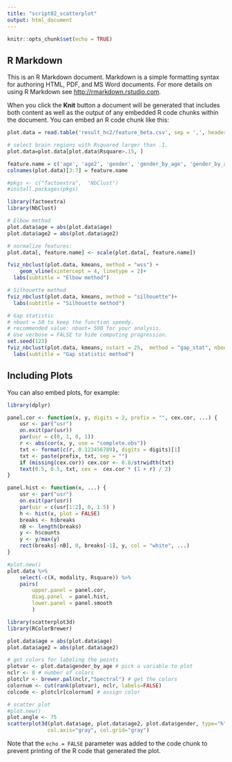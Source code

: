 ```yaml
---
title: "script02_scatterplot"
output: html_document
---
```


```r
knitr::opts_chunk$set(echo = TRUE)
```

## R Markdown

This is an R Markdown document. Markdown is a simple formatting syntax for authoring HTML, PDF, and MS Word documents. For more details on using R Markdown see <http://rmarkdown.rstudio.com>.

When you click the **Knit** button a document will be generated that includes both content as well as the output of any embedded R code chunks within the document. You can embed an R code chunk like this:

```r
plot.data = read.table('result_hc2/feature_beta.csv', sep = ',', header = T)

# select brain regions with Rsquared larger than .1.
plot.data=plot.data[plot.data$Rsquare>.15, ]

feature.name = c('age', 'age2', 'gender', 'gender_by_age', 'gender_by_age2') 
colnames(plot.data)[3:7] = feature.name
```

```r
#pkgs <- c("factoextra",  "NbClust")
#install.packages(pkgs)

library(factoextra)
library(NbClust)

# Elbow method
plot.data$age = abs(plot.data$age)
plot.data$age2 = abs(plot.data$age2)

# normalize features:
plot.data[, feature.name] <- scale(plot.data[, feature.name])

fviz_nbclust(plot.data, kmeans, method = "wss") +
    geom_vline(xintercept = 4, linetype = 2)+
  labs(subtitle = "Elbow method")

# Silhouette method
fviz_nbclust(plot.data, kmeans, method = "silhouette")+
  labs(subtitle = "Silhouette method")

# Gap statistic
# nboot = 50 to keep the function speedy. 
# recommended value: nboot= 500 for your analysis.
# Use verbose = FALSE to hide computing progression.
set.seed(123)
fviz_nbclust(plot.data, kmeans, nstart = 25,  method = "gap_stat", nboot = 50)+
  labs(subtitle = "Gap statistic method")

```


## Including Plots

You can also embed plots, for example:



```r


library(dplyr)

panel.cor <- function(x, y, digits = 2, prefix = "", cex.cor, ...) {
    usr <- par("usr")
    on.exit(par(usr))
    par(usr = c(0, 1, 0, 1))
    r <- abs(cor(x, y, use = "complete.obs"))
    txt <- format(c(r, 0.123456789), digits = digits)[1]
    txt <- paste(prefix, txt, sep = "")
    if (missing(cex.cor)) cex.cor <- 0.8/strwidth(txt)
    text(0.5, 0.5, txt, cex =  cex.cor * (1 + r) / 2)
}

panel.hist <- function(x, ...) {
    usr <- par("usr")
    on.exit(par(usr))
    par(usr = c(usr[1:2], 0, 1.5) )
    h <- hist(x, plot = FALSE)
    breaks <- h$breaks
    nB <- length(breaks)
    y <- h$counts
    y <- y/max(y)
    rect(breaks[-nB], 0, breaks[-1], y, col = "white", ...)
}

#plot.new()
plot.data %>%
    select(-c(X, modality, Rsquare)) %>%
    pairs(
        upper.panel = panel.cor,
        diag.panel  = panel.hist,
        lower.panel = panel.smooth
        )
```



```r
library(scatterplot3d)
library(RColorBrewer)

plot.data$age = abs(plot.data$age)
plot.data$age2 = abs(plot.data$age2)

# get colors for labeling the points
plotvar <- plot.data$gender_by_age # pick a variable to plot
nclr <- 8 # number of colors
plotclr <- brewer.pal(nclr,"Spectral") # get the colors
colornum <- cut(rank(plotvar), nclr, labels=FALSE)
colcode <- plotclr[colornum] # assign color

# scatter plot
#plot.new()
plot.angle <- 75
scatterplot3d(plot.data$age, plot.data$age2, plot.data$gender, type="h", angle=plot.angle, color=colcode, pch=20, cex.symbols=2, 
             col.axis="gray", col.grid="gray")

```
Note that the `echo = FALSE` parameter was added to the code chunk to prevent printing of the R code that generated the plot.
